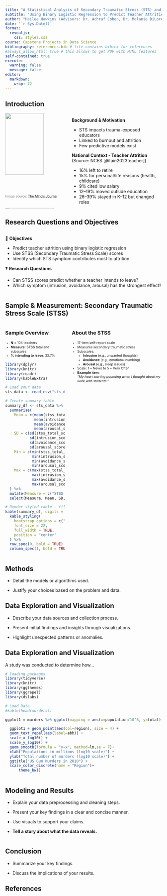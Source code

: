 ```yaml
---
title: "A Statistical Analysis of Secondary Traumatic Stress (STS) and Teacher Attrition"
subtitle: "Using Binary Logistic Regression to Predict Teacher Attrition Based on Secondary Traumatic Stress (STS)"
author: "Hailee Hawkins (Advisors: Dr. Achraf Cohen, Dr. Melanie DiLoreto)"
date: '`r Sys.Date()`'
format:
  revealjs:
    css: styles.css
course: Capstone Projects in Data Science
bibliography: references.bib # file contains bibtex for references
#always_allow_html: true # this allows to get PDF with HTML features
self-contained: true
execute: 
  warning: false
  message: false
editor: 
  markdown: 
    wrap: 72
---
```


## Introduction {.smaller}

::: {.columns}

::: {.column width="40%"}
<img src="image4.jpg" width="80%" style="margin-bottom: 4px;" />
<div style="font-size: 0.75em; color: gray; margin-top: 2px;">
Image source: <a href="https://themindsjournal.com" target="_blank">The Mind's Journal</a>
</div>

<img src="image3.png" width="90%" style="margin-top: 20px; margin-bottom: 4px;" />
<div style="font-size: 0.75em; color: gray; margin-top: 2px;">
Image source: <a href="https://collidu.com" target="_blank">Collidu</a>
</div>
:::

::: {.column width="60%"}

**Background & Motivation**

- STS impacts trauma-exposed educators  
- Linked to burnout and attrition  
- Few predictive models exist  

**National Context - Teacher Attrition**  
(Source: NCES [@taie2023teacher])

- 16% left to retire  
- 15% for personal/life reasons (health, childcare)  
- 9% cited low salary  
- 12–19% moved outside education  
- 26–39% stayed in K–12 but changed roles  

:::

:::

## Research Questions and Objectives


::: {.columns}

::: {.column width="100%" .smaller}

🎯 **Objectives**

- Predict teacher attrition using binary logistic regression  
- Use STSS (Secondary Traumatic Stress Scale) scores  
- Identify which STS symptom contributes most to attrition  

❓ **Research Questions**

- Can STSS scores predict whether a teacher intends to leave?  
- Which symptom (intrusion, avoidance, arousal) has the strongest effect?

:::

:::

## Sample & Measurement: Secondary Traumatic Stress Scale (STSS)

::: columns

::: {.column width="40%"}

### Sample Overview

<div style="font-size: 0.75em; line-height: 1.3;">

- **N** = 104 teachers  
- **Measure**: STSS total and subscales  
- **% intending to leave**: 32.7%

</div>


```r
library(dplyr)
library(knitr)
library(readr)
library(kableExtra)

# Load your data
sts_data <- read_csv("sts_data.csv")

# Create summary table
summary_df <- sts_data %>%
  summarise(
    Mean = c(mean(stss_total_score, na.rm=TRUE),
             mean(intrusion_score, na.rm=TRUE),
             mean(avoidance_score, na.rm=TRUE),
             mean(arousal_score, na.rm=TRUE)),
    SD = c(sd(stss_total_score, na.rm=TRUE),
           sd(intrusion_score, na.rm=TRUE),
           sd(avoidance_score, na.rm=TRUE),
           sd(arousal_score, na.rm=TRUE)),
    Min = c(min(stss_total_score, na.rm=TRUE),
            min(intrusion_score, na.rm=TRUE),
            min(avoidance_score, na.rm=TRUE),
            min(arousal_score, na.rm=TRUE)),
    Max = c(max(stss_total_score, na.rm=TRUE),
            max(intrusion_score, na.rm=TRUE),
            max(avoidance_score, na.rm=TRUE),
            max(arousal_score, na.rm=TRUE))
  ) %>%
  mutate(Measure = c("STSS Total", "Intrusion", "Avoidance", "Arousal")) %>%
  select(Measure, Mean, SD, Min, Max)

# Render styled table - fills more of the column space
kable(summary_df, digits = 1, caption = "STSS Score Summary") %>%
  kable_styling(
    bootstrap_options = c("striped", "hover"),
    font_size = 22,              # Increase font size
    full_width = TRUE,           # Allow table to stretch
    position = "center"
  ) %>%
  row_spec(0, bold = TRUE) %>%
  column_spec(1, bold = TRUE)
```

:::

::: {.column width="60%"}

### About the STSS

<div style="font-size: 0.75em; line-height: 1.3;">

- 17-item self-report scale  
- Measures secondary traumatic stress  
- Subscales:  
  - **Intrusion** (e.g., unwanted thoughts)  
  - **Avoidance** (e.g., emotional numbing)  
  - **Arousal** (e.g., sleep issues)  
- Scale: 1 = Never to 5 = Very Often  
- **Example item**:  
  _“My heart starting pounding when I thought about my work with students.”_

</div>

:::

:::

## Methods

-   Detail the models or algorithms used.

-   Justify your choices based on the problem and data.



## Data Exploration and Visualization

-   Describe your data sources and collection process.

-   Present initial findings and insights through visualizations.

-   Highlight unexpected patterns or anomalies.

## Data Exploration and Visualization {.smaller}

A study was conducted to determine how...

```r
# loading packages 
library(tidyverse)
library(knitr)
library(ggthemes)
library(ggrepel)
library(dslabs)
```

```r
# Load Data
#kable(head(murders))

ggplot1 = murders %>% ggplot(mapping = aes(x=population/10^6, y=total)) 

  ggplot1 + geom_point(aes(col=region), size = 4) +
  geom_text_repel(aes(label=abb)) +
  scale_x_log10() +
  scale_y_log10() +
  geom_smooth(formula = "y~x", method=lm,se = F)+
  xlab("Populations in millions (log10 scale)") + 
  ylab("Total number of murders (log10 scale)") +
  ggtitle("US Gun Murders in 2010") +
  scale_color_discrete(name = "Region")+
      theme_bw()
  

```

## Modeling and Results

-   Explain your data preprocessing and cleaning steps.

-   Present your key findings in a clear and concise manner.

-   Use visuals to support your claims.

-   **Tell a story about what the data reveals.**

```r

```

## Conclusion

-   Summarize your key findings.

-   Discuss the implications of your results.

## References
